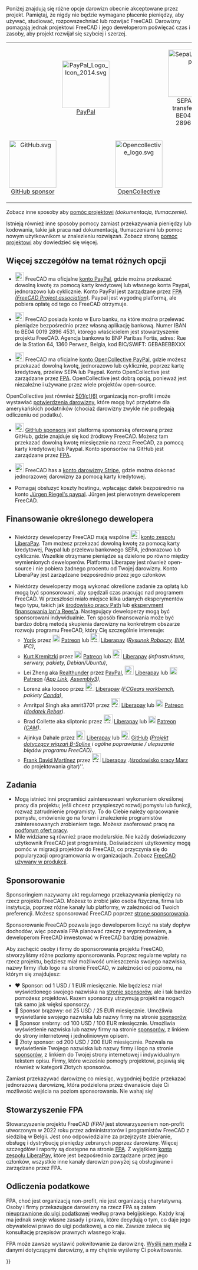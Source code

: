 <languages/>
Poniżej znajdują się różne opcje darowizn obecnie akceptowane przez projekt. Pamiętaj, że nigdy nie będzie wymagane płacenie pieniędzy, aby używać, studiować, rozpowszechniać lub rozwijać FreeCAD. Darowizny pomagają jednak projektowi FreeCAD i jego deweloperom poświęcać czas i zasoby, aby projekt rozwijał się szybciej i szerzej.
{| align="center" cellpadding="20" style="font-size:120%"
|
| align=center | [[Image:PayPal Logo Icon 2014.svg|128px]]
[https://www.paypal.com/donate/?hosted_button_id=M3Z8BGW6DB69Q PayPal]
|
| align=center | [[Image:SepaLogoEN.jpg|128px]]
SEPA bank transfer: IBAN BE04 0019 2896 4531
|-
| align=center | [[Image:GitHub.svg|128px]]
[https://github.com/sponsors/FreeCAD GitHub sponsor]
|
| align=center | [[Image:Opencollective_logo.svg|128px]]
[https://opencollective.com/freecad OpenCollective]
|
| align=center | [[Image:Stripe-logo.png|128px]]
[https://donate.stripe.com/14k3ei9TYgwFclq145 Stripe]
|}

Zobacz inne sposoby aby [[Help_FreeCAD/pl|pomóc projektowi]] ''(dokumentacja, tłumaczenie)''.

Istnieją również inne sposoby pomocy zamiast przekazywania pieniędzy lub kodowania, takie jak praca nad dokumentacją, tłumaczeniami lub pomoc nowym użytkownikom w znalezieniu rozwiązań. Zobacz stronę [[Help_FreeCAD/pl|pomoc projektowi]] aby dowiedzieć się więcej.

<span id="More_details_about_the_different_options"></span>
== Więcej szczegółów na temat różnych opcji ==

* [[File:PayPal Logo Icon 2014.svg|24px]] FreeCAD ma oficjalne [https://www.paypal.com/donate/?hosted_button_id=M3Z8BGW6DB69Q konto PayPal], gdzie można przekazać dowolną kwotę za pomocą karty kredytowej lub własnego konta Paypal, jednorazowo lub cyklicznie. Konto PayPal jest zarządzane przez [https://github.com/FreeCAD/FPA FPA ''(FreeCAD Project association)'']. Paypal jest wygodną platformą, ale pobiera opłatę od tego co FreeCAD otrzymuje.

* [[File:SepaLogoEN.jpg|24px]] FreeCAD posiada konto w Euro banku, na które można przelewać pieniądze bezpośrednio przez własną aplikację bankową. Numer IBAN to BE04 0019 2896 4531, którego właścicielem jest stowarzyszenie projektu FreeCAD. Agencja bankowa to BNP Paribas Fortis, adres: Rue de la Station 64, 1360 Perwez, Belgia, kod BIC/SWIFT: GEBABEBBXXX

* [[File:Opencollective_logo.svg|24px]] FreeCAD ma oficjalne [https://opencollective.com/freecad konto OpenCollective PayPal], gdzie możesz przekazać dowolną kwotę, jednorazowo lub cyklicznie, poprzez kartę kredytową, przelew SEPA lub Paypal. Konto OpenCollective jest zarządzane przez [https://github.com/FreeCAD/FPA FPA]. OpenCollective jest dobrą opcją, ponieważ jest niezależne i używane przez wiele projektów open-source.
OpenCollective jest również [https://en.wikipedia.org/wiki/501(c)_organization 501(c)(6)] organizacją non-profit i może wystawiać [https://docs.opencollective.com/help/financial-contributors/receipts potwierdzenia darowizny], które mogą być przydatne dla amerykańskich podatników (chociaż darowizny zwykle nie podlegają odliczeniu od podatku).

* [[File: GitHub.svg|24px]] [https://github.com/sponsors/FreeCAD GitHub sponsors] jest platformą sponsorską oferowaną przez GitHub, gdzie znajduje się kod źródłowy FreeCAD. Możesz tam przekazać dowolną kwotę miesięcznie na rzecz FreeCAD, za pomocą karty kredytowej lub Paypal. Konto sponsorów na GitHub jest zarządzane przez [https://github.com/FreeCAD/FPA FPA]. 

* [[File:Stripe-logo.png|24px]] FreeCAD has a [https://donate.stripe.com/14k3ei9TYgwFclq145 konto darowizny Stripe], gdzie można dokonać jednorazowej darowizny za pomocą karty kredytowej.

* Pomagaj obsłuzyć koszty hostingu, wpłacając datek bezpośrednio na konto [https://www.paypal.com/cgi-bin/webscr?item_name=Donation+to+FreeCAD&cmd=_donations&business=Mail%40juergen-riegel.net Jürgen Riegel's paypal]. Jürgen jest pierwotnym deweloperem FreeCAD.

<span id="Funding_a_specific_developer"></span>
==Finansowanie określonego dewelopera==

* Niektórzy deweloperzy FreeCAD mają wspólne [[File:Liberapay_logo.svg|24px]] [https://liberapay.com/FreeCAD konto zespołu LiberaPay]. Tam możesz przekazać dowolną kwotę za pomocą karty kredytowej, Paypal lub przelewu bankowego SEPA, jednorazowo lub cyklicznie. Wszelkie otrzymane pieniądze są dzielone po równo między wymienionych deweloperów. Platforma Liberapay jest również open-source i nie pobiera żadnego procentu od Twojej darowizny. Konto LiberaPay jest zarządzane bezpośrednio przez jego członków.

* Niektórzy deweloperzy mogą wykonać określone zadanie za opłatą lub mogą być sponsorowani, aby spędzali czas pracując nad programem FreeCAD. W przeszłości miało miejsce kilka udanych eksperymentów tego typu, takich jak [[Path_Workbench/pl|środowisko pracy Path]] lub [https://opendeveloperfunding.wordpress.com/ eksperyment finansowania Ian'a Rees'a]. Następujący deweloperzy mogą być sponsorowani indywidualnie. Ten sposób finansowania może być bardzo dobrą metodą skupienia darowizny na konkretnym obszarze rozwoju programu FreeCAD, który Cię szczególnie interesuje:
** [[User:Yorik|Yorik]] przez [[File:patreonporange.png|20px|yorikvanhavre|link=https://www.patreon.com/yorikvanhavre]] [https://www.patreon.com/yorikvanhavre Patreon] lub [[File:Liberapay_logo.svg|24px]] [https://liberapay.com/yorik Liberapay] ''([[Draft_Workbench/pl|Rysunek Roboczy]], [[BIM_Workbench/pl|BIM]], IFC)'',
** [[User:Kkremitzki|Kurt Kremitzki]] przez [[File:patreonporange.png|20px|kkremitzki|link=https://www.patreon.com/kkremitzki]] [https://www.patreon.com/kkremitzki Patreon] lub [[File:Liberapay_logo.svg|24px]] [https://liberapay.com/kkremitzki Liberapay] ''(infrastruktura, serwery, pakiety, Debian/Ubuntu)'',
** Lei Zheng aka [https://github.com/realthunder Realthunder] przez [https://www.paypal.com/cgi-bin/webscr?cmd=_s-xclick&hosted_button_id=2SM8GY3U2UUJN PayPal], [[File:Liberapay_logo.svg|24px]] [https://liberapay.com/realthunder/ Liberapay] lub [[File:patreonporange.png|20px|Patreon]] [https://www.patreon.com/thundereal Patreon] ''([[App_Link|App Link]], [[Assembly3|Assembly3]])'',
** Lorenz aka looooo przez [[File:Liberapay_logo.svg|24px]] [https://liberapay.com/looooo/donate Liberapay] ''([https://github.com/looooo/freecad.gears FCGears workbench], pakiety [[Conda|Conda]])'',
** Amritpal Singh aka amrit3701 przez [[File:Liberapay_logo.svg|24px]] [https://liberapay.com/amrit3701 Liberapay] lub [[File:patreonporange.png|20px|Patreon]] [https://www.patreon.com/amrit3701 Patreon] ''([https://github.com/amrit3701/FreeCAD-Reinforcement dodatek Rebar])''.
** Brad Collette aka sliptonic przez [[File:Liberapay_logo.svg|24px]] [https://liberapay.com/sliptonic/donate Liberapay] lub [[File:patreonporange.png|20px|Patreon]] [https://www.patreon.com/sliptonic Patreon] ''([[CAM_Workbench/pl|CAM]])''.
** Ajinkya Dahale przez [[File:Liberapay_logo.svg|24px]] [https://liberapay.com/ajinkyadahale/ Liberapay] lub [[File: GitHub.svg|24px]] [https://github.com/sponsors/AjinkyaDahale/ GitHub] ''([https://forum.freecad.org/viewtopic.php?f=9&t=71130 Projekt dotyczący wiązań B-Spline] i ogólne poprawianie / ulepszanie błędów programu FreeCAD)''.
** [[User:Mnesarco|Frank David Martínez]] przez [[File:Liberapay_logo.svg|24px]] [https://liberapay.com/mnesarco/ Liberapay] .([https://github.com/mnesarco/MarzWorkbench środowisko pracy Marz] do projektowania gitar)''.

<span id="Jobs"></span>
==Zadania==

* Mogą istnieć inni programiści zainteresowani wykonaniem określonej pracy dla projektu; jeśli chcesz przyspieszyć rozwój pomysłu lub funkcji, rozważ zatrudnienie programisty. To do Ciebie należy opracowanie pomysłu, omówienie go na forum i znalezienie programistów zainteresowanych zrobieniem tego. Możesz zaoferować pracę na [https://forum.freecad.org/viewforum.php?f=31 podforum ofert pracy].
* Mile widziane są również prace modelarskie. Nie każdy doświadczony użytkownik FreeCAD jest programistą. Doświadczeni użytkownicy mogą pomóc w migracji projektów do FreeCAD, co przyczynia się do popularyzacji oprogramowania w organizacjach. Zobacz [[FreeCAD_used_in_production/pl|FreeCAD używany w produkcji]].

<span id="Sponsoring"></span>
==Sponsorowanie==

Sponsoringiem nazywamy akt regularnego przekazywania pieniędzy na rzecz projektu FreeCAD. Możesz to zrobić jako osoba fizyczna, firma lub instytucja, poprzez różne kanały lub platformy, w zależności od Twoich preferencji. Możesz sponsorować FreeCAD poprzez [https://www.freecad.org/sponsor.php stronę sponsorowania].

Sponsorowanie FreeCAD pozwala jego deweloperom liczyć na stały dopływ dochodów, więc pozwala FPA planować rzeczy z wyprzedzeniem, a deweloperom FreeCAD inwestować w FreeCAD bardziej poważnie.

Aby zachęcić osoby i firmy do sponsorowania projektu FreeCAD, stworzyliśmy różne poziomy sponsorowania. Poprzez regularne wpłaty na rzecz projektu, będziesz miał możliwość umieszczenia swojego nazwiska, nazwy firmy i/lub logo na stronie FreeCAD, w zależności od poziomu, na którym się znajdujesz:

* ♥ Sponsor: od 1 USD / 1 EUR miesięcznie. Nie będziesz miał wyświetlonego swojego nazwiska na [https://www.freecad.org/sponsor.php stronie sponsorów], ale i tak bardzo pomożesz projektowi. Razem sponsorzy utrzymują projekt na nogach tak samo jak więksi sponsorzy.
* 🥉 Sponsor brązowy: od 25 USD / 25 EUR miesięcznie. Umożliwia wyświetlanie swojego nazwiska lub nazwy firmy na stronie [https://www.freecad.org/sponsor.php sponsorów]
* 🥈 Sponsor srebrny: od 100 USD / 100 EUR miesięcznie. Umożliwia wyświetlenie nazwiska lub nazwy firmy na stronie [https://www.freecad.org/sponsor.php sponsorów], z linkiem do strony internetowej i jednoliniowym opisem.
* 🥇 Złoty sponsor: od 200 USD / 200 EUR miesięcznie. Pozwala na wyświetlenie Twojego nazwiska lub nazwy firmy i logo na stronie [https://www.freecad.org/sponsor.php sponsorów], z linkiem do Twojej strony internetowej i indywidualnym tekstem opisu. Firmy, które wcześnie pomogły projektowi, pojawią się również w kategorii Złotych sponsorów.

Zamiast przekazywać darowiznę co miesiąc, wygodniej będzie przekazać jednorazową darowiznę, która podzielona przez dwanaście daje Ci możliwość wejścia na poziom sponsorowania. Nie wahaj się!

<span id="The_FPA"></span>
==Stowarzyszenie FPA==

Stowarzyszenie projektu FreeCAD ''(FPA)'' jest stowarzyszeniem non-profit utworzonym w 2022 roku przez administratorów i programistów FreeCAD z siedzibą w Belgii. Jest ono odpowiedzialne za przejrzyste zbieranie, obsługę i dystrybucję pieniędzy zebranych poprzez darowizny. Więcej szczegółów i raporty są dostępne na stronie [https://github.com/FreeCAD/FPA FPA]. Z wyjątkiem [https://liberapay.com/FreeCAD konta zespołu LiberaPay], które jest bezpośrednio zarządzane przez jego członków, wszystkie inne kanały darowizn powyżej są obsługiwane i zarządzane przez FPA.

<span id="Tax_deductions"></span>
==Odliczenia podatkowe==

FPA, choć jest organizacją non-profit, nie jest organizacją charytatywną. Osoby i firmy przekazujące darowizny na rzecz FPA są zatem [https://finances.belgium.be/fr/particuliers/avantages_fiscaux/dons nieuprawnione do ulgi podatkowej] według prawa belgijskiego. Każdy kraj ma jednak swoje własne zasady i prawa, które decydują o tym, co daje jego obywatelowi prawo do ulgi podatkowej, a co nie. Zawsze zaleca się konsultację przepisów prawnych własnego kraju.

FPA może zawsze wystawić pokwitowanie za darowiznę. [mailto:fpa@freecad.org Wyślij nam maila] z danymi dotyczącymi darowizny, a my chętnie wyślemy Ci pokwitowanie.

{{Userdocnavi{{#translation:}}}}